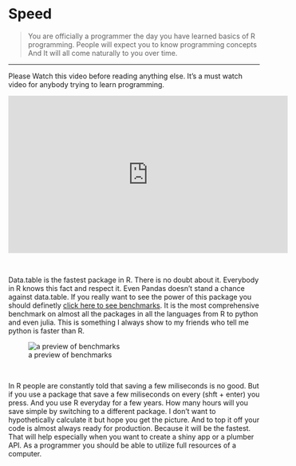 # Speed {#speed}

> You are officially a programmer the day you have learned basics of R programming. People will expect you to know programming concepts And It will all come naturally to you over time.

***
  
  Please Watch this video before reading anything else. It's a must watch video for anybody trying to learn programming.

<iframe width="560" height="315" src="https://www.youtube.com/embed/JEpsKnWZrJ8" frameborder="0" allowfullscreen></iframe>

<br/>

Data.table is the fastest package in R. There is no doubt about it. Everybody in R knows this fact and respect it. Even Pandas doesn't stand a chance against data.table. If you really want to see the power of this package you should definetly [click here to see benchmarks](https://h2oai.github.io/db-benchmark/). It is the most comprehensive benchmark on almost all the packages in all the languages from R to python and even julia. This is something I always show to my friends who tell me python is faster than R.

![a preview of benchmarks](figures/benchmarks.jpg)

<br/>

In R people are constantly told that saving a few miliseconds is no good. But if you use a package that save a few miliseconds on every (shft + enter) you press. And you use R everyday for a few years. How many hours will you save simple by switching to a different package. I don't want to hypothetically calculate it but hope you get the picture. And to top it off your code is almost always ready for production. Because it will be the fastest. That will help especially when you want to create a shiny app or a plumber API. As a programmer you should be able to utilize full resources of a computer.

